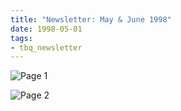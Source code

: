 ```yaml
---
title: "Newsletter: May & June 1998"
date: 1998-05-01
tags:
- tbq_newsletter
---
```


![Page 1](/assets/news/1998/tbq/05-newsletter-page1.jpg)

![Page 2](/assets/news/1998/tbq/05-newsletter-page2.jpg)
